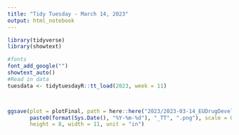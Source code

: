 ```yaml
---
title: "Tidy Tuesday - March 14, 2023"
output: html_notebook
---
```


```r
library(tidyverse)
library(showtext)

#fonts
font_add_google("")
showtext_auto()
#Read in data
tuesdata <- tidytuesdayR::tt_load(2023, week = 11)
```

```r
```

```r
```

```r
ggsave(plot = plotFinal, path = here::here("2023/2023-03-14_EUDrugDevelopment"),
       paste0(format(Sys.Date(), "%Y-%m-%d"), "_TT", ".png"), scale = 0.5, dpi = 300,
       height = 8, width = 11, unit = "in")
```   

